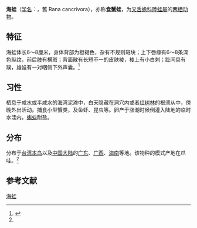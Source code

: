 {{noteTA|G1=LS}}
{{Speciesbox
| name = 海蛙
| status = 
| status_system = 
| image =  Fejer cancri 050403 002 tdp.jpg
| genus = Fejervarya
| species = cancrivora
| authority = (Gravenhorst, 1829)<ref name='id4981'>{{cite web| url =http://www.bioinfo.cn/db05/BjdwSpecies.php?action=view&id=4981| title =海蛙| work =《中国动物物种编目数据库》| publisher =中国科学院微生物研究所| author =中国科学院动物研究所| accessdate =2009-04-11| deadurl =yes| archiveurl =https://web.archive.org/web/20160305022126/http://www.bioinfo.cn/db05/BjdwSpecies.php?action=view&id=4981| archivedate =2016-03-05}}</ref>
}}

'''海蛙'''（[[学名|学名]]：{{lang|la|Fejervarya cancrivora}}，舊 Rana cancrivora），亦称'''食蟹蛙'''，为[[叉舌蟾科|叉舌蟾科]][[陸蛙屬|陸蛙屬]]的[[两栖动物|两栖动物]]。

== 特征 ==
海蛙体长6～8厘米，身体背部为橙褐色，杂有不规则斑块；上下唇缘有6～8条深色纵纹，前后肢有横斑；背面散有长短不一的皮肤棱，棱上有小白刺；趾间具有蹼，雄娃有一对咽侧下外声囊。<ref>{{cite book|author1=周本湘|title=儿童百科图谱: 生物篇|date=1996|publisher=少年儿童出版社|isbn=7532430901|pages=20}}</ref>

== 习性 ==
栖息于咸水或半咸水的海湾泥滩中，白天隐藏在洞穴内或者[[红树林|红树林]]的根须从中，傍晚外出活动。捕食小型蟹类，及鱼虾、昆虫等。卵产于涨潮时候倒灌入陆地的临时水洼内。[[蝌蚪|蝌蚪]]耐盐。

== 分布 ==
分布于[[台湾本岛|台湾本岛]]以及[[中国大陆|中国大陆]]的[[广东|广东]]、[[广西|广西]]、[[海南|海南]]等地。该物种的模式产地在爪哇。<ref name='id4981'/>

== 参考文献 ==
{{reflist}}

{{Wikispecies|Fejervarya cancrivora}}
{{Taxonbar|from=Q2275335}}

[[Category:蛙属|海蛙]]


{{amphibian-stub}}